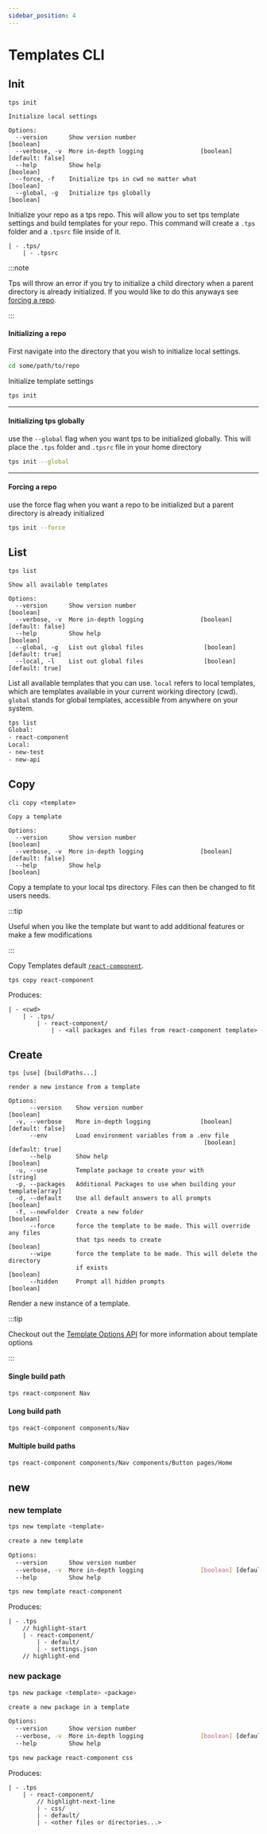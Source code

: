 ```yaml
---
sidebar_position: 4
---
```



# Templates CLI

## Init

```text
tps init

Initialize local settings

Options:
  --version      Show version number                                   [boolean]
  --verbose, -v  More in-depth logging                [boolean] [default: false]
  --help         Show help                                             [boolean]
  --force, -f    Initialize tps in cwd no matter what                  [boolean]
  --global, -g   Initialize tps globally                               [boolean]
```

Initialize your repo as a tps repo. This will allow you to set tps template
settings and build templates for your repo. This command will create a `.tps`
folder and a `.tpsrc` file inside of it.

```text
| - .tps/
    | - .tpsrc
```

:::note

Tps will throw an error if you try to initialize a child directory when a parent
directory is already initialized. If you would like to do this anyways see
[forcing a repo](#forcing-a-repo).

:::

#### Initializing a repo

First navigate into the directory that you wish to initialize local settings.

```bash
cd some/path/to/repo
```

Initialize template settings

```bash
tps init
```

---

#### Initializing tps globally

use the `--global` flag when you want tps to be initialized globally. This will
place the `.tps` folder and `.tpsrc` file in your home directory

```bash
tps init --global
```

---

#### Forcing a repo

use the force flag when you want a repo to be initialized but a parent directory
is already initialized

```bash
tps init --force
```

## List

```text
tps list

Show all available templates

Options:
  --version      Show version number                                   [boolean]
  --verbose, -v  More in-depth logging                [boolean] [default: false]
  --help         Show help                                             [boolean]
  --global, -g   List out global files                 [boolean] [default: true]
  --local, -l    List out global files                 [boolean] [default: true]
```

List all available templates that you can use. `local` refers to local
templates, which are templates available in your current working directory
(cwd). `global` stands for global templates, accessible from anywhere on your
system.

<Example>

```bash
tps list
Global:
- react-component
Local:
- new-test
- new-api
```

</Example>

## Copy

```text
cli copy <template>

Copy a template

Options:
  --version      Show version number                                   [boolean]
  --verbose, -v  More in-depth logging                [boolean] [default: false]
  --help         Show help                                             [boolean]
```

Copy a template to your local tps directory. Files can then be changed to fit
users needs.

:::tip

Useful when you like the template but want to add additional features or make a
few modifications

:::

<Example>

Copy Templates default [`react-component`](../main/templates/react-component).

```bash
tps copy react-component
```

Produces:

```text
| - <cwd>
    | - .tps/
        | - react-component/
            | - <all packages and files from react-component template>
```

</Example>

## Create

```text
tps [use] [buildPaths...]

render a new instance from a template

Options:
      --version    Show version number                                 [boolean]
  -v, --verbose    More in-depth logging              [boolean] [default: false]
      --env        Load environment variables from a .env file
                                                       [boolean] [default: true]
      --help       Show help                                           [boolean]
  -u, --use        Template package to create your with                 [string]
  -p, --packages   Additional Packages to use when building your template[array]
  -d, --default    Use all default answers to all prompts              [boolean]
  -f, --newFolder  Create a new folder                                 [boolean]
      --force      force the template to be made. This will override any files
                   that tps needs to create                            [boolean]
      --wipe       force the template to be made. This will delete the directory
                   if exists                                           [boolean]
      --hidden     Prompt all hidden prompts                           [boolean]
```

Render a new instance of a template.

:::tip

Checkout out the [Template Options API](./template#options) for more information
about template options

:::

#### Single build path

```bash
tps react-component Nav
```

#### Long build path

```bash
tps react-component components/Nav
```

#### Multiple build paths

```bash
tps react-component components/Nav components/Button pages/Home
```

## new

### new template

```bash
tps new template <template>

create a new template

Options:
  --version      Show version number                                   [boolean]
  --verbose, -v  More in-depth logging                [boolean] [default: false]
  --help         Show help                                             [boolean]
```

<Example>

```bash
tps new template react-component
```

Produces:

```text
| - .tps
    // highlight-start
    | - react-component/
        | - default/
        | - settings.json
    // highlight-end
```

</Example>

### new package

```bash
tps new package <template> <package>

create a new package in a template

Options:
  --version      Show version number                                   [boolean]
  --verbose, -v  More in-depth logging                [boolean] [default: false]
  --help         Show help                                             [boolean]
```

<Example>

```bash
tps new package react-component css
```

Produces:

```text
| - .tps
    | - react-component/
        // highlight-next-line
        | - css/
        | - default/
        | - <other files or directories...>
```

</Example>
